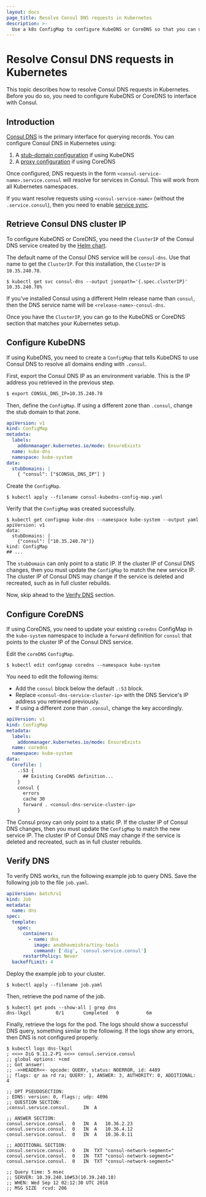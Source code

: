 ```yaml
---
layout: docs
page_title: Resolve Consul DNS requests in Kubernetes
description: >-
  Use a k8s ConfigMap to configure KubeDNS or CoreDNS so that you can use Consul's `<service-name>.service.consul` syntax for queries and other DNS requests. In Kubernetes, this process uses either stub-domain or proxy configuration.
---
```


# Resolve Consul DNS requests in Kubernetes

This topic describes how to resolve Consul DNS requests in Kubernetes. Before you do so, you need to configure KubeDNS or CoreDNS to interface with Consul.

## Introduction

[Consul DNS](/consul/docs/discover/dns) is the primary interface for querying records. You can configure Consul DNS in Kubernetes using:

1. A [stub-domain configuration](https://kubernetes.io/docs/tasks/administer-cluster/dns-custom-nameservers/#configure-stub-domain-and-upstream-dns-servers) if using KubeDNS
1. A [proxy configuration](https://coredns.io/plugins/forward/) if using CoreDNS

Once configured, DNS requests in the form `<consul-service-name>.service.consul` will resolve for services in Consul. This will work from all Kubernetes namespaces.
  
If you want resolve requests using `<consul-service-name>` (without the `.service.consul`), then you need to enable [service sync](/consul/docs/k8s/service-sync#consul-to-kubernetes).

## Retrieve Consul DNS cluster IP

To configure KubeDNS or CoreDNS, you need the `ClusterIP` of the Consul DNS service created by the [Helm chart](/consul/docs/k8s/helm).

The default name of the Consul DNS service will be `consul-dns`. Use that name to get the `ClusterIP`. For this installation, the `ClusterIP` is `10.35.240.78`.

```shell-session
$ kubectl get svc consul-dns --output jsonpath='{.spec.clusterIP}'
10.35.240.78%
```
  
If you've installed Consul using a different Helm release name than `consul`, then the DNS service name will be `<release-name>-consul-dns`. 

Once you have the `ClusterIP`, you can go to the KubeDNS or CoreDNS section that matches your Kubernetes setup.

## Configure KubeDNS

If using KubeDNS, you need to create a `ConfigMap` that tells KubeDNS to use Consul DNS to resolve all domains ending with `.consul`.

First, export the Consul DNS IP as an environment variable. This is the IP address you retrieved in the previous step.

```bash
$ export CONSUL_DNS_IP=10.35.240.78
```

Then, define the `ConfigMap`. If using a different zone than `.consul`, change the stub domain to that zone.

<CodeBlockConfig filename="consul-kubedns-config-map.yaml">

```yaml
apiVersion: v1
kind: ConfigMap
metadata:
  labels:
    addonmanager.kubernetes.io/mode: EnsureExists
  name: kube-dns
  namespace: kube-system
data:
  stubDomains: |
    { "consul": ["$CONSUL_DNS_IP"] }
```

</CodeBlockConfig>

Create the `ConfigMap`.

```shell-session
$ kubectl apply --filename consul-kubedns-config-map.yaml
```

Verify that the `ConfigMap` was created successfully.

```shell-session
$ kubectl get configmap kube-dns --namespace kube-system --output yaml
apiVersion: v1
data:
  stubDomains: |
    {"consul": ["10.35.240.78"]}
kind: ConfigMap
## ...
```

The `stubDomain` can only point to a static IP. If the cluster IP of Consul DNS changes, then you must update the `ConfigMap` to match the new service IP. The cluster IP of Consul DNS may change if the service is deleted and recreated, such as in full cluster rebuilds.

Now, skip ahead to the [Verify DNS](#verify-dns) section.

## Configure CoreDNS

If using CoreDNS, you need to update your existing `coredns` ConfigMap in the `kube-system` namespace to include a `forward` definition for `consul` that points to the cluster IP of the Consul DNS service.

Edit the `coreDNS` `ConfigMap`.

```shell-session
$ kubectl edit configmap coredns --namespace kube-system
```

You need to edit the following items:

- Add the `consul` block below the default `.:53` block.
- Replace `<consul-dns-service-cluster-ip>` with the DNS Service's IP address you retrieved previously.
- If using a different zone than `.consul`, change the key accordingly.

<CodeBlockConfig highlight="13-17">

```yaml
apiVersion: v1
kind: ConfigMap
metadata:
  labels:
    addonmanager.kubernetes.io/mode: EnsureExists
  name: coredns
  namespace: kube-system
data:
  Corefile: |
    .:53 {
      ## Existing CoreDNS definition...
    }
    consul {
      errors
      cache 30
      forward . <consul-dns-service-cluster-ip>
    }
```

</CodeBlockConfig>

The Consul proxy can only point to a static IP. If the cluster IP of Consul DNS changes, then you must update the `ConfigMap` to match the new service IP. The cluster IP of Consul DNS may change if the service is deleted and recreated, such as in full cluster rebuilds.

## Verify DNS

To verify DNS works, run the following example job to query DNS. Save the following job to the file `job.yaml`.

<CodeBlockConfig filename="job.yaml">

```yaml
apiVersion: batch/v1
kind: Job
metadata:
  name: dns
spec:
  template:
    spec:
      containers:
        - name: dns
          image: anubhavmishra/tiny-tools
          command: ['dig', 'consul.service.consul']
      restartPolicy: Never
  backoffLimit: 4
```

</CodeBlockConfig>

Deploy the example job to your cluster.

```shell-session
$ kubectl apply --filename job.yaml
```

Then, retrieve the pod name of the job.

```shell-session
$ kubectl get pods --show-all | grep dns
dns-lkgzl         0/1       Completed   0          6m
```

Finally, retrieve the logs for the pod. The logs should show a successful DNS query, something similar to the following. If the logs show any errors, then DNS is not configured properly.

```shell-session
$ kubectl logs dns-lkgzl
; <<>> DiG 9.11.2-P1 <<>> consul.service.consul
;; global options: +cmd
;; Got answer:
;; ->>HEADER<<- opcode: QUERY, status: NOERROR, id: 4489
;; flags: qr aa rd ra; QUERY: 1, ANSWER: 3, AUTHORITY: 0, ADDITIONAL: 4

;; OPT PSEUDOSECTION:
; EDNS: version: 0, flags:; udp: 4096
;; QUESTION SECTION:
;consul.service.consul.		IN	A

;; ANSWER SECTION:
consul.service.consul.	0	IN	A	10.36.2.23
consul.service.consul.	0	IN	A	10.36.4.12
consul.service.consul.	0	IN	A	10.36.0.11

;; ADDITIONAL SECTION:
consul.service.consul.	0	IN	TXT	"consul-network-segment="
consul.service.consul.	0	IN	TXT	"consul-network-segment="
consul.service.consul.	0	IN	TXT	"consul-network-segment="

;; Query time: 5 msec
;; SERVER: 10.39.240.10#53(10.39.240.10)
;; WHEN: Wed Sep 12 02:12:30 UTC 2018
;; MSG SIZE  rcvd: 206
```
